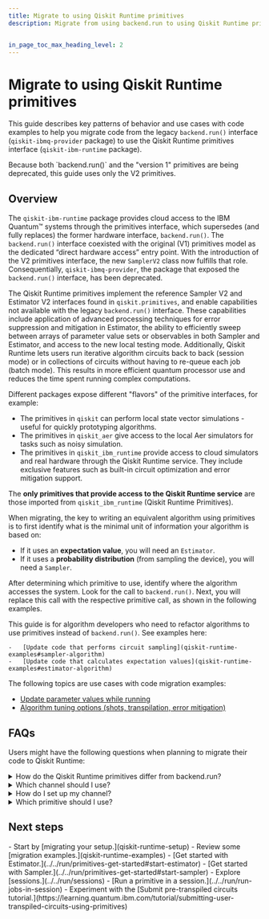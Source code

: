 ---
title: Migrate to using Qiskit Runtime primitives
description: Migrate from using backend.run to using Qiskit Runtime primitives


in_page_toc_max_heading_level: 2
---

<span id="migrate-to-qr"></span>
# Migrate to using Qiskit Runtime primitives

This guide describes key patterns of behavior and use cases with code
examples to help you migrate code from the legacy `backend.run()` interface (`qiskit-ibmq-provider` package) to use the Qiskit Runtime primitives interface (`qiskit-ibm-runtime` package). 

<Admonition>
Because both `backend.run()` and the "version 1" primitives are being deprecated, this guide uses only the V2 primitives. 
</Admonition>

## Overview

The `qiskit-ibm-runtime` package provides cloud access to the IBM Quantum&trade; systems through the primitives interface, which supersedes (and fully replaces) the former hardware interface, `backend.run()`. The `backend.run()` interface coexisted with the original (V1) primitives model as the dedicated “direct hardware access” entry point.  With the introduction of the V2 primitives interface, the new `SamplerV2` class now fulfills that role. Consequentially, `qiskit-ibmq-provider`, the package that exposed the `backend.run()` interface, has been deprecated. 

The Qiskit Runtime primitives implement the reference Sampler V2 and Estimator V2 interfaces found in `qiskit.primitives`, and enable capabilities not available with the legacy `backend.run()` interface. These capabilities include application of advanced processing techniques for error suppression and mitigation in Estimator, the ability to efficiently sweep between arrays of parameter value sets or observables in both Sampler and Estimator, and access to the new local testing mode. Additionally, Qiskit Runtime lets users run iterative algorithm circuits back to back (session mode) or in collections of circuits without having to re-queue each job (batch mode). This results in more efficient quantum processor use and reduces the time spent running complex computations. 

<Admonition type="note">
Different packages expose different "flavors" of the primitive interfaces, for example: 

-   The primitives in `qiskit` can perform local state vector
    simulations - useful for quickly prototyping algorithms.
-   The primitives in `qiskit_aer` give access to the local Aer
    simulators for tasks such as noisy simulation.
-   The primitives in `qiskit_ibm_runtime` provide access to cloud
    simulators and real hardware through the Qiskit Runtime service.
    They include exclusive features such as built-in circuit
    optimization and error mitigation support.
    
The **only primitives that provide access to the Qiskit Runtime service** are those imported from `qiskit_ibm_runtime` (Qiskit Runtime Primitives).
</Admonition>

When migrating, the key to writing an equivalent algorithm using
primitives is to first identify what is the minimal unit of information
your algorithm is based on:

-   If it uses an **expectation value**, you will need an `Estimator`.
-   If it uses a **probability distribution** (from sampling the device), you will need a `Sampler`.

After determining which primitive to use, identify where the algorithm
accesses the system. Look for the call to `backend.run()`. Next, you
will replace this call with the respective primitive call, as shown in
the following examples.

This guide is for algorithm developers who need to refactor algorithms to use primitives instead of `backend.run()`. See examples here:

    -   [Update code that performs circuit sampling](qiskit-runtime-examples#sampler-algorithm)
    -   [Update code that calculates expectation values](qiskit-runtime-examples#estimator-algorithm)

The following topics are use cases with code migration examples:

-   [Update parameter values while running](qiskit-runtime-setup#parm-circ)
-   [Algorithm tuning options (shots, transpilation, error mitigation)](../../run/advanced-runtime-options)

## FAQs

Users might have the following questions when planning to migrate their
code to Qiskit Runtime:

<details>
<summary>How do the Qiskit Runtime primitives differ from backend.run?</summary>

Qiskit Runtime is designed to streamline algorithm and application construction by removing the need for users to understand technical hardware and low-level software details. Advanced processing techniques for error suppression and mitigation are automatically applied, giving users high-fidelity results without the burden of having to code these routines themselves. The inclusion of different execution modes within Qiskit Runtime allows users to run iterative algorithm circuits back to back (sessions), or batch collections of circuits without having to re-queue each job (batch mode). This results in more efficient quantum processor utilization and reduces the total amount of time users spend running complex computations. 

</details>

<details>
<summary>Which channel should I use?</summary>

After deciding to use Qiskit Runtime primitives, the user must determine
whether to access Qiskit Runtime through IBM Cloud or IBM Quantum
Platform. Some information that might help you decide includes:

- The available plans:
   - Qiskit Runtime is available in both the Open (free access) or Premium (contract-based paid access) plan on IBM Quantum Platform. See [IBM Quantum access plans](https://www.ibm.com/quantum/access-plans) for details.
   - Qiskit Runtime is accessible through the Lite (free access) or Standard (pay-as-you-go access) plan in IBM Cloud. See [Qiskit Runtime plans](https://cloud.ibm.com/docs/quantum-computing?topic=quantum-computing-plans) on IBM Cloud for details.

</details>

<details>
<summary>How do I set up my channel?</summary>

After deciding which channel to use to interact with Qiskit Runtime, you
can get set up on either platform by following the steps in [Install and set up.](../../start/install)

</details>

<details>
<summary>Which primitive should I use?</summary>

When choosing which primitive to use, you first need to understand
whether the algorithm uses a **quasi-probability distribution** sampled
from a quantum state (a list of quasi-probabilities), or an
**expectation value** of a certain observable with respect to a
quantum state (a real number).

A probability distribution is often of interest in optimization problems
that return a classical bit string, encoding a certain solution to a
problem at hand. In these cases, you might be interested in finding a
bit string that corresponds to a ket value with the largest probability
of being measured from a quantum state, for example.

An expectation value of an observable could be the target quantity in
scenarios where knowing a quantum state is not relevant. This often
occurs in optimization problems or chemistry applications. For example,
when trying to discover the extremal energy of a system.

</details>

## Next steps

<Admonition type="tip" title="Recommendations">
    - Start by [migrating your setup.](qiskit-runtime-setup)
    - Review some [migration examples.](qiskit-runtime-examples)
    - [Get started with Estimator.](../../run/primitives-get-started#start-estimator)
    - [Get started with Sampler.](../../run/primitives-get-started#start-sampler)
    - Explore [sessions.](../../run/sessions)
    - [Run a primitive in a session.](../../run/run-jobs-in-session)
    - Experiment with the [Submit pre-transpiled circuits tutorial.](https://learning.quantum.ibm.com/tutorial/submitting-user-transpiled-circuits-using-primitives)

</Admonition>
